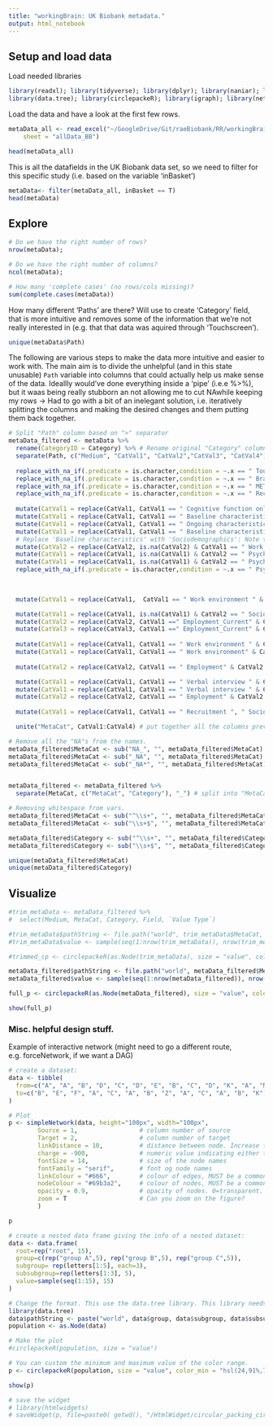 ```yaml
---
title: "workingBrain: UK Biobank metadata."
output: html_notebook
---
```


## Setup and load data

Load needed libraries 
```r
library(readxl); library(tidyverse); library(dplyr); library(naniar); library(ggplot2); library(jsonlite);
library(data.tree); library(circlepackeR); library(igraph); library(networkD3); library(htmlwidgets)
```


Load the data and have a look at the first few rows.
```r
metaData_all <- read_excel("~/GoogleDrive/Git/raeBiobank/RR/workingBrain_dataFields.xlsx", 
    sheet = "allData_BB")

head(metaData_all)
```

This is all the datafields in the UK Biobank data set, so we need to filter for this specific study (i.e. based on the variable 'inBasket')
```r
metaData<- filter(metaData_all, inBasket == T)
head(metaData)
```

## Explore
```r
# Do we have the right number of rows? 
nrow(metaData); 

# Do we have the right number of columns?
ncol(metaData); 

# How many 'complete cases' (no rows/cols missing)?
sum(complete.cases(metaData))
```

How many different 'Paths' are there? Will use to create 'Category' field, that is more intuitive and removes some of the information that we're not really interested in (e.g. that that data was aquired through 'Touchscreen'). 
```r
unique(metaData$Path)
```

The following are various steps to make the data more intuitive and easier to work with. The main aim is to divide the unhelpful (and in this state unusable) `Path` variable into columns that could actually help us make sense of the data. Ideallly would've done everything inside a 'pipe' (i.e.e %>%), but it waas being really stubborn an not allowing me to cut NA\s while keeping my rows -> Had to go with a bit of an inelegant solution, i.e. iteratively splitting the columns and making the desired changes and them putting them back together.

```r

# Split "Path" column based on ">" separator
metaData_filtered <- metaData %>%
  rename(CategoryID = Category) %>% # Rename original "Category" column to what it actually is, i.e. "CategoryID"
  separate(Path, c("Medium", "CatVal1", "CatVal2","CatVal3", "CatVal4"), ">") %>% # split "Path" column.
  
  replace_with_na_if(.predicate = is.character,condition = ~.x == " Touchscreen ") %>% # remove "Touchscreen" column value from rows that contain them
  replace_with_na_if(.predicate = is.character,condition = ~.x == " Brain MRI ") %>% # remove "Brain MRI" column value from rows that contain them
  replace_with_na_if(.predicate = is.character,condition = ~.x == " MET Scores") %>% # remove "Brain MRI" column value from rows that contain them
  replace_with_na_if(.predicate = is.character,condition = ~.x == " Reception") %>% # remove "Brain MRI" column value from rows that contain them
  
  mutate(CatVal1 = replace(CatVal1, CatVal1 == " Cognitive function online ", " Cognitive function ")) %>% # Replace 'Cognitive function online' with 'Cognitive function'
  mutate(CatVal1 = replace(CatVal1, CatVal1 == " Baseline characteristics", " Sociodemographics_Baseline")) %>% # Replace 'Baseline characteristics' with 'Sociodemographics'
  mutate(CatVal1 = replace(CatVal1, CatVal1 == " Ongoing characteristics", " Sociodemographics_Ongoing")) %>% # Replace 'Ongoing characteristics' with 'Sociodemographics'
  mutate(CatVal1 = replace(CatVal1, CatVal1 == " Baseline characteristics ", " Sociodemographics")) %>% 
  # Replace 'Baseline characteristics' with 'Sociodemographics': Note that this is probably a bad way of doing this. It works for us out of luck (i.e. the spacing of 'Baseline characteristics' in the two separate cases) as we want to do two different things with them but if you want to do anywthing else with the data, this will likely lead to problems.
  mutate(CatVal2 = replace(CatVal2, is.na(CatVal2) & CatVal1 == " Work environment", " Employment history")) %>% # Get rid of extra NAs that result from 'Work environment'
  mutate(CatVal1 = replace(CatVal1, is.na(CatVal1) & CatVal2 == " Psychosocial factors " & CatVal3 == " Mental health", " Mental health_Other")) %>%
  mutate(CatVal1 = replace(CatVal1, is.na(CatVal1) & CatVal2 == " Psychosocial factors " & CatVal3 == " Social support", " Mental health_Social support")) %>%
  replace_with_na_if(.predicate = is.character,condition = ~.x == " Psychosocial factors ") %>%
  

  
  mutate(CatVal1 = replace(CatVal1,  CatVal1 == " Work environment " & CatVal2 == " Medical information", " Health and medical history ")) %>%

  mutate(CatVal1 = replace(CatVal1, is.na(CatVal1) & CatVal2 == " Sociodemographics " & CatVal3 == " Employment", " Employment_Employment: Current")) %>%
  mutate(CatVal2 = replace(CatVal2, CatVal1 ==" Employment_Current" & CatVal2 == " Sociodemographics " & CatVal3 == " Employment", " DELETEME")) %>%
  mutate(CatVal3 = replace(CatVal3, CatVal1 ==" Employment_Current" & CatVal2 == " DELETEME" & CatVal3 == " Employment", " DELETEME")) %>%
  
  mutate(CatVal1 = replace(CatVal1, CatVal1 == " Work environment " & CatVal2 == " Employment history", " Employment")) %>%
  mutate(CatVal1 = replace(CatVal1, CatVal1 == " Work environment" & CatVal2 == " Employment history", " Employment")) %>% # Duplicate due to whitespace
  
  mutate(CatVal2 = replace(CatVal2, CatVal1 == " Employment" & CatVal2 == " Employment history", " Employment: History")) %>%

  mutate(CatVal1 = replace(CatVal1, CatVal1 == " Verbal interview " & CatVal2 == " Medical conditions", " Health and medical history ")) %>%
  mutate(CatVal1 = replace(CatVal1, CatVal1 == " Verbal interview " & CatVal2 == " Employment", " Employment")) %>%
  mutate(CatVal2 = replace(CatVal2, CatVal1 == " Employment" & CatVal2 == " Employment", " Other")) %>%
  
  mutate(CatVal1 = replace(CatVal1, CatVal1 == " Recruitment ", " Sociodemographics_Baseline")) %>%

  unite("MetaCat", CatVal1:CatVal4) # put together all the columns previously split into "MetaCat" column.

# Remove all the "NA"s from the names.
metaData_filtered$MetaCat <- sub("NA_", "", metaData_filtered$MetaCat)
metaData_filtered$MetaCat <- sub("_NA", "", metaData_filtered$MetaCat)
metaData_filtered$MetaCat <- sub("_NA*", "", metaData_filtered$MetaCat)  


metaData_filtered <- metaData_filtered %>%
  separate(MetaCat, c("MetaCat", "Category"), "_") # split into "MetaCat" and "Category"

# Removing whitespace from vars.
metaData_filtered$MetaCat <- sub("^\\s+", "", metaData_filtered$MetaCat)
metaData_filtered$MetaCat <- sub("\\s+$", "", metaData_filtered$MetaCat)

metaData_filtered$Category <- sub("^\\s+", "", metaData_filtered$Category)
metaData_filtered$Category <- sub("\\s+$", "", metaData_filtered$Category)

```


```r
unique(metaData_filtered$MetaCat)
unique(metaData_filtered$Category)
```

## Visualize

```r
#trim_metaData <- metaData_filtered %>%
#  select(Medium, MetaCat, Category, Field, `Value Type`)

#trim_metaData$pathString <- file.path("world", trim_metaData$MetaCat, trim_metaData$Category)
#trim_metaData$value <- sample(seq(1:nrow(trim_metaData)), nrow(trim_metaData))

#trimmed_cp <- circlepackeR(as.Node(trim_metaData), size = "value", color_min = "hsl(54, 29%, 73%)", color_max = "hsl(137, 100%, 19%")

metaData_filtered$pathString <- file.path("world", metaData_filtered$MetaCat, metaData_filtered$Category)
metaData_filtered$value <- sample(seq(1:nrow(metaData_filtered)), nrow(metaData_filtered))

full_p <- circlepackeR(as.Node(metaData_filtered), size = "value", color_min = "hsl(24,91%,73%)", color_max = "hsl(249,91%,36%)")

show(full_p)

```



### Misc. helpful design stuff.

Example of interactive network (might need to go a different route, e.g. forceNetwork, if we want a DAG)
```r
# create a dataset:
data <- tibble(
  from=c("A", "A", "B", "D", "C", "D", "E", "B", "C", "D", "K", "A", "M"),
  to=c("B", "E", "F", "A", "C", "A", "B", "Z", "A", "C", "A", "B", "K")
)

# Plot
p <- simpleNetwork(data, height="100px", width="100px",        
        Source = 1,                 # column number of source
        Target = 2,                 # column number of target
        linkDistance = 10,          # distance between node. Increase this value to have more space between nodes
        charge = -900,              # numeric value indicating either the strength of the node repulsion (negative value) or attraction (positive value)
        fontSize = 14,              # size of the node names
        fontFamily = "serif",       # font og node names
        linkColour = "#666",        # colour of edges, MUST be a common colour for the whole graph
        nodeColour = "#69b3a2",     # colour of nodes, MUST be a common colour for the whole graph
        opacity = 0.9,              # opacity of nodes. 0=transparent. 1=no transparency
        zoom = T                    # Can you zoom on the figure?
        )

p
```


```r
# create a nested data frame giving the info of a nested dataset:
data <- data.frame(
  root=rep("root", 15),
  group=c(rep("group A",5), rep("group B",5), rep("group C",5)), 
  subgroup= rep(letters[1:5], each=3),
  subsubgroup=rep(letters[1:3], 5),
  value=sample(seq(1:15), 15)
)

# Change the format. This use the data.tree library. This library needs a column that looks like root/group/subgroup/..., so I build it
library(data.tree)
data$pathString <- paste("world", data$group, data$subgroup, data$subsubgroup, sep = "/")
population <- as.Node(data)

# Make the plot
#circlepackeR(population, size = "value")

# You can custom the minimum and maximum value of the color range.
p <- circlepackeR(population, size = "value", color_min = "hsl(24,91%,73%)", color_max = "hsl(249,91%,36%)")

show(p)

# save the widget
# library(htmlwidgets)
# saveWidget(p, file=paste0( getwd(), "/HtmlWidget/circular_packing_circlepackeR2.html"))
```













